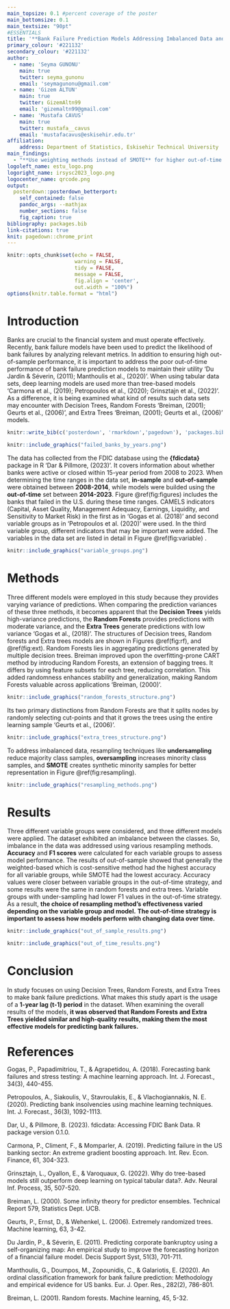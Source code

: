 ---
main_topsize: 0.1 #percent coverage of the poster
main_bottomsize: 0.1
main_textsize: "90pt"
#ESSENTIALS
title: '**Bank Failure Prediction Models Addressing Imbalanced Data and Out-of-Time Performance**'
primary_colour: '#221132'
secondary_colour: '#221132'
author:
  - name: 'Seyma GUNONU'
    main: true
    twitter: seyma_gunonu
    email: 'seymagunonu@gmail.com'
  - name: 'Gizem ALTUN'
    main: true
    twitter: GizemAltn99
    email: 'gizemaltn99@gmail.com'
  - name: 'Mustafa CAVUS'
    main: true
    twitter: mustafa__cavus
    email: 'mustafacavus@eskisehir.edu.tr'
affiliation:
    address: Department of Statistics, Eskisehir Technical University
main_findings:
  - "**Use weighting methods instead of SMOTE** for higher out-of-time performance in **imbalanced** bank failure prediction models!"
logoleft_name: estu_logo.png
logoright_name: irsysc2023_logo.png
logocenter_name: qrcode.png
output: 
  posterdown::posterdown_betterport:
    self_contained: false
    pandoc_args: --mathjax
    number_sections: false
    fig_caption: true
bibliography: packages.bib
link-citations: true
knit: pagedown::chrome_print
---

```{r, include=FALSE}
knitr::opts_chunk$set(echo = FALSE,
                      warning = FALSE,
                      tidy = FALSE,
                      message = FALSE,
                      fig.align = 'center',
                      out.width = "100%")
options(knitr.table.format = "html") 
```

```{=html}
<style>
#title {
  font-size: 110pt;
}

#main-img-left {
  width: 20%;
  left: 1in;
  bottom: 1.0in;
}

.main {
  background-color: #221132;
  background-image: linear-gradient(#221132 50%,#FFFFFF);
}

.main_bottom {
  background-color: #221132;
  background-image: linear-gradient(#FFFFFF 5%, #221132);
}

#author {
 font-size: 0.9em;
}


#main-img-right {
  width: 17%;
  right: 1in;
  bottom: 1.2in;
}

#references {
  font-size: 28px;
  line-height: 0.9;
}

</style>

```

# Introduction

Banks are crucial to the financial system and must operate effectively. Recently, bank failure models have been used to predict the likelihood of bank failures by analyzing relevant metrics. In addition to ensuring high out-of-sample performance, it is important to address the poor out-of-time performance of bank failure prediction models to maintain their utility 'Du Jardin & Séverin, (2011); Manthoulis et al., (2020)'. When using tabular data sets, deep learning models are used more than tree-based models 'Carmona et al., (2019); Petropoulos et al., (2020); Grinsztajn et al., (2022)'. As a difference, it is being examined what kind of results such data sets may encounter with Decision Trees, Random Forests 'Breiman, (2001); Geurts et al., (2006)', and Extra Trees 'Breiman, (2001); Geurts et al., (2006)' models.

```{r, include=FALSE}
knitr::write_bib(c('posterdown', 'rmarkdown','pagedown'), 'packages.bib')
```

```{r figures, fig.cap='Failed Banks in the U.S. by years'}
knitr::include_graphics("failed_banks_by_years.png")
```

The data has collected from the FDIC database using the **{fdicdata}** package in R 'Dar & Pillmore, (2023)'. It covers information about whether banks were active or closed within 15-year period from 2008 to 2023. When determining the time ranges in the data set, **in-sample** and **out-of-sample** were obtained between **2008-2014**, while models were builded using the **out-of-time** set between **2014-2023**. Figure \@ref(fig:figures) includes the banks that failed in the U.S. during these time ranges. CAMELS indicators (Capital, Asset Quality, Management Adequacy, Earnings, Liquidity, and Sensitivity to Market Risk) in the first as in 'Gogas et al. (2018)' and second variable groups as in 'Petropoulos et al. (2020)' were used. In the third variable group, different indicators that may be important were added. The variables in the data set are listed in detail in Figure \@ref(fig:variable) .
```{r, variable, out.width="75%", fig.cap='Details of variables used in the data set'}
knitr::include_graphics("variable_groups.png")
```

# Methods

Three different models were employed in this study because they provides varying variance of predictions. When comparing the prediction variances of these three methods, it becomes apparent that the **Decision Trees** yields high-variance predictions, the **Random Forests** provides predictions with moderate variance, and the **Extra Trees** generate predictions with low variance 'Gogas et al., (2018)'. The structures of Decision trees, Random forests and Extra trees models are shown in Figures \@ref(fig:rf), and \@ref(fig:ext). Random Forests lies in aggregating predictions generated by multiple decision trees. Breiman improved upon the overfitting-prone CART method by introducing Random Forests, an extension of bagging trees. It differs by using feature subsets for each tree, reducing correlation. This added randomness enhances stability and generalization, making Random Forests valuable across applications 'Breiman, (2000)'.

```{r rf, fig.cap='Random Forests Structure'}
knitr::include_graphics("random_forests_structure.png")
```

Its two primary distinctions from Random Forests are that it splits nodes by randomly selecting cut-points and that it grows the trees using the entire learning sample 'Geurts et al., (2006)'.

```{r ext, fig.cap='Extra Trees Structure'}
knitr::include_graphics("extra_trees_structure.png")
```

To address imbalanced data, resampling techniques like **undersampling** reduce majority class samples, **oversampling** increases minority class samples, and **SMOTE** creates synthetic minority samples for better representation in Figure \@ref(fig:resampling).

```{r resampling,out.width="50%",fig.cap='Resampling Techniques’ Structures'}
knitr::include_graphics("resampling_methods.png")
```

# Results

Three different variable groups were considered, and three different models were applied. The dataset exhibited an imbalance between the classes. So, imbalance in the data was addressed using various resampling methods. **Accuracy** and **F1 scores** were calculated for each variable groups to assess model performance. The results of out-of-sample showed that generally the weighted-based which is cost-sensitive method had the highest accuracy for all variable groups, while SMOTE had the lowest accuracy. Accuracy values were closer between variable groups in the out-of-time strategy, and some results were the same in random forests and extra trees. Variable groups with under-sampling had lower F1 values in the out-of-time strategy. As a result, **the choice of resampling method's effectiveness varied depending on the variable group and model.** **The out-of-time strategy is important to assess how models perform with changing data over time.**

```{r, fig.cap='Accuracy and F1 values for out-of-sample with three different models for each variable group'}
knitr::include_graphics("out_of_sample_results.png")
```

```{r, fig.cap='Accuracy and F1 values for out-of-time with three different models for each variable group'}
knitr::include_graphics("out_of_time_results.png")
```

# Conclusion

In study focuses on using Decision Trees, Random Forests, and Extra Trees to make bank failure predictions. What makes this study apart is the usage of a **1-year lag (t-1) period** in the dataset. When examining the overall results of the models, **it was observed that Random Forests and Extra Trees yielded similar and high-quality results, making them the most effective models for predicting bank failures.**

# References

Gogas, P., Papadimitriou, T., & Agrapetidou, A. (2018). Forecasting bank failures and stress testing: A machine learning approach. Int. J. Forecast., 34(3), 440-455.

Petropoulos, A., Siakoulis, V., Stavroulakis, E., & Vlachogiannakis, N. E. (2020). Predicting bank insolvencies using machine learning techniques. Int. J. Forecast., 36(3), 1092-1113.

Dar, U., & Pillmore, B. (2023). fdicdata: Accessing FDIC Bank Data. R package version 0.1.0.

Carmona, P., Climent, F., & Momparler, A. (2019). Predicting failure in the US banking sector: An extreme gradient boosting approach. Int. Rev. Econ. Finance, 61, 304-323.

Grinsztajn, L., Oyallon, E., & Varoquaux, G. (2022). Why do tree-based models still outperform deep learning on typical tabular data?. Adv. Neural Inf. Process, 35, 507-520.

Breiman, L. (2000). Some infinity theory for predictor ensembles. Technical Report 579, Statistics Dept. UCB.

Geurts, P., Ernst, D., & Wehenkel, L. (2006). Extremely randomized trees. Machine learning, 63, 3-42.

Du Jardin, P., & Séverin, E. (2011). Predicting corporate bankruptcy using a self-organizing map: An empirical study to improve the forecasting horizon of a financial failure model. Decis Support Syst, 51(3), 701-711.

Manthoulis, G., Doumpos, M., Zopounidis, C., & Galariotis, E. (2020). An ordinal classification framework for bank failure prediction: Methodology and empirical evidence for US banks. Eur. J. Oper. Res., 282(2), 786-801.

Breiman, L. (2001). Random forests. Machine learning, 45, 5-32.

